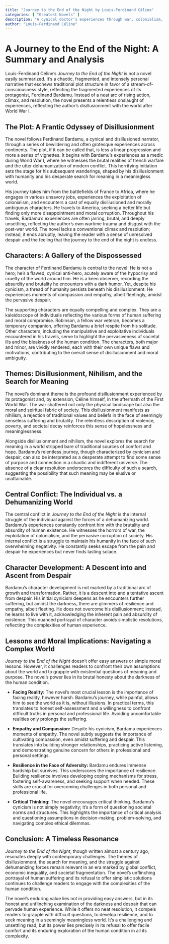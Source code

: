 ```yaml
---
title: "Journey to the End of the Night by Louis-Ferdinand Céline"
categories: [ "Greatest Novels" ]
description: "A cynical doctor's experiences through war, colonialism, and America."
author: "Louis-Ferdinand Céline"
---
```

# A Journey to the End of the Night: A Summary and Analysis

Louis-Ferdinand Céline's *Journey to the End of the Night* is not a novel easily summarized. It's a chaotic, fragmented, and intensely personal narrative that eschews traditional plot structure in favor of a stream-of-consciousness style, reflecting the fragmented experiences of its protagonist, Ferdinand Bardamu.  Instead of a neat arc of rising action, climax, and resolution, the novel presents a relentless onslaught of experiences, reflecting the author's disillusionment with the world after World War I.

## The Plot: A Frantic Odyssey of Disillusionment

The novel follows Ferdinand Bardamu, a cynical and disillusioned narrator, through a series of bewildering and often grotesque experiences across continents.  The plot, if it can be called that, is less a linear progression and more a series of vignettes. It begins with Bardamu's experiences as a medic during World War I, where he witnesses the brutal realities of trench warfare and the utter dehumanization of modern conflict.  This horrifying initiation sets the stage for his subsequent wanderings, shaped by his disillusionment with humanity and his desperate search for meaning in a meaningless world.

His journey takes him from the battlefields of France to Africa, where he engages in various unsavory jobs, experiences the exploitation of colonialism, and encounters a cast of equally disillusioned and morally ambiguous characters. He travels to America, seeking a better life but finding only more disappointment and moral corruption. Throughout his travels, Bardamu’s experiences are often jarring, brutal, and deeply unsettling, reflecting the author's own wartime trauma and disgust with the post-war world. The novel lacks a conventional climax and resolution; instead, it ends abruptly, leaving the reader with a sense of unresolved despair and the feeling that the journey to the end of the night is endless.

## Characters: A Gallery of the Dispossessed

The character of Ferdinand Bardamu is central to the novel. He is not a hero; he's a flawed, cynical anti-hero, acutely aware of the hypocrisy and cruelty of the world around him. He is a keen observer, recording the absurdity and brutality he encounters with a dark humor. Yet, despite his cynicism, a thread of humanity persists beneath his disillusionment. He experiences moments of compassion and empathy, albeit fleetingly, amidst the pervasive despair.

The supporting characters are equally compelling and complex.  They are a kaleidoscope of individuals reflecting the various forms of human suffering and moral compromise.  Robinson, a fellow war veteran, becomes a temporary companion, offering Bardamu a brief respite from his solitude.  Other characters, including the manipulative and exploitative individuals encountered in his travels, serve to highlight the pervasiveness of societal ills and the bleakness of the human condition.  The characters, both major and minor, are vividly rendered, each with their own unique flaws and motivations, contributing to the overall sense of disillusionment and moral ambiguity.

## Themes: Disillusionment, Nihilism, and the Search for Meaning

The novel's dominant theme is the profound disillusionment experienced by its protagonist and, by extension, Céline himself, in the aftermath of the First World War. The war shattered not only the physical landscape but also the moral and spiritual fabric of society.  This disillusionment manifests as nihilism, a rejection of traditional values and beliefs in the face of seemingly senseless suffering and brutality.  The relentless description of violence, poverty, and societal decay reinforces this sense of hopelessness and meaninglessness.

Alongside disillusionment and nihilism, the novel explores the search for meaning in a world stripped bare of traditional sources of comfort and hope.  Bardamu's relentless journey, though characterized by cynicism and despair, can also be interpreted as a desperate attempt to find some sense of purpose and connection in a chaotic and indifferent universe.  The absence of a clear resolution underscores the difficulty of such a search, suggesting the possibility that such meaning may be elusive or unattainable.

## Central Conflict: The Individual vs. a Dehumanizing World

The central conflict in *Journey to the End of the Night* is the internal struggle of the individual against the forces of a dehumanizing world. Bardamu's experiences constantly confront him with the brutality and absurdity of human existence.  He witnesses the horrors of war, the exploitation of colonialism, and the pervasive corruption of society. His internal conflict is a struggle to maintain his humanity in the face of such overwhelming negativity. He constantly seeks escape from the pain and despair he experiences but never finds lasting solace.

## Character Development: A Descent into and Ascent from Despair

Bardamu's character development is not marked by a traditional arc of growth and transformation.  Rather, it is a descent into and a tentative ascent from despair.  His initial cynicism deepens as he encounters further suffering, but amidst the darkness, there are glimmers of resilience and empathy, albeit fleeting.  He does not overcome his disillusionment; instead, he learns to live with it, acknowledging the inherent pain and absurdity of existence.  This nuanced portrayal of character avoids simplistic resolutions, reflecting the complexities of human experience.

## Lessons and Moral Implications: Navigating a Complex World

*Journey to the End of the Night* doesn't offer easy answers or simple moral lessons. However, it challenges readers to confront their own assumptions about the world and to grapple with existential questions of meaning and purpose.  The novel's power lies in its brutal honesty about the darkness of the human condition.

* **Facing Reality:** The novel's most crucial lesson is the importance of facing reality, however harsh.  Bardamu's journey, while painful, allows him to see the world as it is, without illusions.  In practical terms, this translates to honest self-assessment and a willingness to confront difficult truths in personal and professional life. Avoiding uncomfortable realities only prolongs the suffering.

* **Empathy and Compassion:** Despite his cynicism, Bardamu experiences moments of empathy.  The novel subtly suggests the importance of cultivating compassion, even amidst suffering and despair.  This translates into building stronger relationships, practicing active listening, and demonstrating genuine concern for others in professional and personal settings.

* **Resilience in the Face of Adversity:** Bardamu endures immense hardship but survives. This underscores the importance of resilience.  Building resilience involves developing coping mechanisms for stress, fostering self-awareness, and seeking support when needed. These skills are crucial for overcoming challenges in both personal and professional life.

* **Critical Thinking:**  The novel encourages critical thinking.  Bardamu’s cynicism is not simply negativity; it's a form of questioning societal norms and structures.  This highlights the importance of critical analysis and questioning assumptions in decision-making, problem-solving, and navigating complex ethical dilemmas.

## Conclusion: A Timeless Resonance

*Journey to the End of the Night*, though written almost a century ago, resonates deeply with contemporary challenges. The themes of disillusionment, the search for meaning, and the struggle against dehumanizing forces remain relevant in an era marked by global conflict, economic inequality, and societal fragmentation.  The novel's unflinching portrayal of human suffering and its refusal to offer simplistic solutions continues to challenge readers to engage with the complexities of the human condition.

The novel's enduring value lies not in providing easy answers, but in its honest and unflinching examination of the darkness and despair that can pervade human experience. While it offers no neat resolution, it compels readers to grapple with difficult questions, to develop resilience, and to seek meaning in a seemingly meaningless world. It's a challenging and unsettling read, but its power lies precisely in its refusal to offer facile comfort and its enduring exploration of the human condition in all its complexity.


